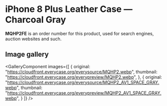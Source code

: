 
# iPhone 8 Plus Leather Case — Charcoal Gray

<Callout type='info' emoji='👉🏻'>**MQHP2FE** is an order number for this product, used for search engines, auction websites and such.</Callout>

## Image gallery

<GalleryComponent
    images={[
      {
        original: "https://cloudfront.everycase.org/everysource/MQHP2.webp",
        thumbnail: "https://cloudfront.everycase.org/everypreview/MQHP2.webp",
      },
      {
        original: "https://cloudfront.everycase.org/everysource/MQHP2_AV1_SPACE_GRAY.webp",
        thumbnail: "https://cloudfront.everycase.org/everypreview/MQHP2_AV1_SPACE_GRAY.webp",
      }
    ]}
  />

